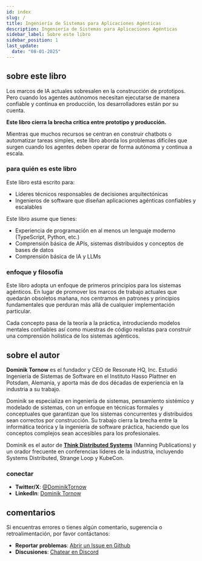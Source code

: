 ```yaml
---
id: index
slug: /
title: Ingeniería de Sistemas para Aplicaciones Agénticas
description: Ingeniería de Sistemas para Aplicaciones Agénticas
sidebar_label: Sobre este libro
sidebar_position: 1
last_update:
  date: "08-01-2025"
---
```


## sobre este libro

Los marcos de IA actuales sobresalen en la construcción de prototipos. Pero cuando los agentes autónomos necesitan ejecutarse de manera confiable y continua en producción, los desarrolladores están por su cuenta.

**Este libro cierra la brecha crítica entre prototipo y producción.**

Mientras que muchos recursos se centran en construir chatbots o automatizar tareas simples, este libro aborda los problemas difíciles que surgen cuando los agentes deben operar de forma autónoma y continua a escala.

### para quién es este libro

Este libro está escrito para:

- Líderes técnicos responsables de decisiones arquitectónicas
- Ingenieros de software que diseñan aplicaciones agénticas confiables y escalables

Este libro asume que tienes:

- Experiencia de programación en al menos un lenguaje moderno (TypeScript, Python, etc.)
- Comprensión básica de APIs, sistemas distribuidos y conceptos de bases de datos
- Comprensión básica de IA y LLMs

### enfoque y filosofía

Este libro adopta un enfoque de primeros principios para los sistemas agénticos. En lugar de promover los marcos de trabajo actuales que quedarán obsoletos mañana, nos centramos en patrones y principios fundamentales que perduran más allá de cualquier implementación particular.

Cada concepto pasa de la teoría a la práctica, introduciendo modelos mentales confiables así como muestras de código realistas para construir una comprensión holística de los sistemas agénticos.

## sobre el autor

**Dominik Tornow** es el fundador y CEO de Resonate HQ, Inc. Estudió Ingeniería de Sistemas de Software en el Instituto Hasso Plattner en Potsdam, Alemania, y aporta más de dos décadas de experiencia en la industria a su trabajo.

Dominik se especializa en ingeniería de sistemas, pensamiento sistémico y modelado de sistemas, con un enfoque en técnicas formales y conceptuales que garantizan que los sistemas concurrentes y distribuidos sean correctos por construcción. Su trabajo cierra la brecha entre la informática teórica y la ingeniería de software práctica, haciendo que los conceptos complejos sean accesibles para los profesionales.

Dominik es el autor de **[Think Distributed Systems](https://www.manning.com/books/think-distributed-systems)** (Manning Publications) y un orador frecuente en conferencias líderes de la industria, incluyendo Systems Distributed, Strange Loop y KubeCon.

### conectar

- **Twitter/X**: [@DominikTornow](https://x.com/DominikTornow)
- **LinkedIn**: [Dominik Tornow](https://www.linkedin.com/in/dtornow/)

## comentarios

Si encuentras errores o tienes algún comentario, sugerencia o retroalimentación, por favor contáctanos:

- **Reportar problemas**: [Abrir un Issue en Github](https://github.com/resonatehq/seaa/issues)
- **Discusiones**: [Chatear en Discord](https://resonatehq.io/discord)